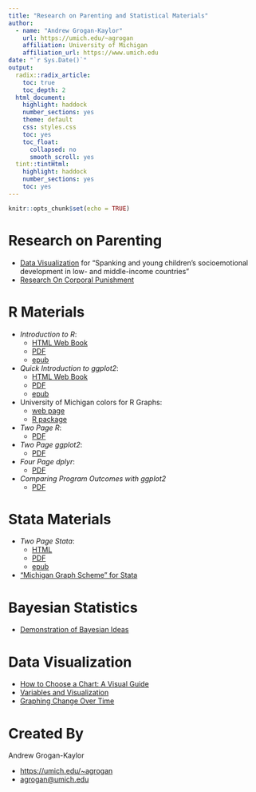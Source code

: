 ```yaml
---
title: "Research on Parenting and Statistical Materials"
author:
  - name: "Andrew Grogan-Kaylor"
    url: https://umich.edu/~agrogan
    affiliation: University of Michigan
    affiliation_url: https://www.umich.edu
date: "`r Sys.Date()`"
output:
  radix::radix_article:
    toc: true
    toc_depth: 2
  html_document:
    highlight: haddock
    number_sections: yes
    theme: default
    css: styles.css
    toc: yes
    toc_float:
      collapsed: no
      smooth_scroll: yes
  tint::tintHtml:
    highlight: haddock
    number_sections: yes
    toc: yes
---
```


```r

knitr::opts_chunk$set(echo = TRUE)

```

# Research on Parenting 

* [Data Visualization](https://agrogan1.github.io/MICS1/) for "Spanking and young children's socioemotional development in low- and middle-income countries"
* [Research On Corporal Punishment](https://agroganweb.wordpress.com/research-on-corporal-punishment/)

# R Materials

* *Introduction to R*: 
     + [HTML Web Book](http://www-personal.umich.edu/~agrogan/R/background.html) 
     + [PDF](http://www-personal.umich.edu/~agrogan/R/introduction-to-R.pdf) 
     + [epub](http://www-personal.umich.edu/~agrogan/R/introduction-to-R.epub)
* *Quick Introduction to ggplot2*: 
     + [HTML Web Book](http://www-personal.umich.edu/~agrogan/quick-intro-ggplot2/ggplot-in-3-easy-steps-maybe-2-easy-steps.html) 
     + [PDF](http://www-personal.umich.edu/~agrogan/quick-intro-ggplot2/quick-intro-to-ggplot2.pdf)
     + [epub](http://www-personal.umich.edu/~agrogan/quick-intro-ggplot2/quick-intro-to-ggplot2.epub)
* University of Michigan colors for R Graphs: 
     + [web page](http://www-personal.umich.edu/~agrogan/R/Michigan_Colors.html) 
     + [R package](https://agrogan1.github.io/michigancolors/)
* *Two Page R*: 
     + [PDF](https://agrogan1.github.io/docs/R/two_page_R.pdf)
* *Two Page ggplot2*: 
     + [PDF](https://agrogan1.github.io/docs/ggplot2/two_page_ggplot2.pdf)
* *Four Page dplyr*:
     + [PDF](https://agrogan1.github.io/docs/dplyr/four-page-dplyr.pdf)
* *Comparing Program Outcomes with ggplot2* 
     + [PDF](https://agrogan1.github.io/docs/comparing-program-outcomes-with-ggplot2/comparing-program-outcomes-with-ggplot2.pdf)

# Stata Materials

* *Two Page Stata*: 
     + [HTML](http://www-personal.umich.edu/~agrogan/stata/TwoPageStata.html) 
     + [PDF](http://www-personal.umich.edu/~agrogan/stata/TwoPageStata.pdf)
     + [epub](http://www-personal.umich.edu/~agrogan/stata/TwoPageStata.epub)
* ["Michigan Graph Scheme" for Stata](https://agroganweb.wordpress.com/michigan-graph-scheme-for-stata/)

# Bayesian Statistics

* [Demonstration of Bayesian Ideas](https://agrogan.shinyapps.io/shinyBayes/)

# Data Visualization

* [How to Choose a Chart: A Visual Guide](http://www-personal.umich.edu/~agrogan/how_to_choose_a_chart/how_to_choose_a_chart_a_visual_guide.pdf)
* [Variables and Visualization](http://www-personal.umich.edu/~agrogan/dataviz/visualization.html#/)
* [Graphing Change Over Time](http://www-personal.umich.edu/~agrogan/graphing_change_over_time/graphing_change_over_time.pdf)

# Created By 

Andrew Grogan-Kaylor

* [https://umich.edu/~agrogan](https://umich.edu/~agrogan) 
* [agrogan@umich.edu](agrogan@umich.edu)




